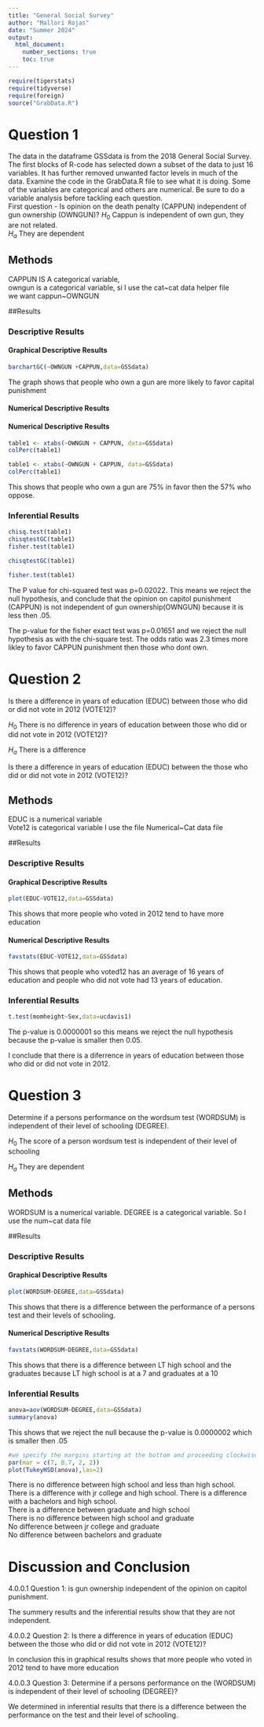 ```yaml
---
title: "General Social Survey"
author: "Mallori Rojas"
date: "Summer 2024"
output: 
  html_document:
    number_sections: true
    toc: true
---
```



```r
require(tigerstats)
require(tidyverse)
require(foreign)
source("GrabData.R")
```

#  Question 1

<!--In this section you explain what you are trying to show.  Where did the data come from?  What is the research or other question you are trying to answer?!-->
The data in the dataframe GSSdata is from the 2018 General Social Survey. The first blocks of R-code has selected down a subset of the data to just 16 variables. It has further removed unwanted factor levels in much of the data. Examine the code in the GrabData.R file to see what it is doing. Some of the variables are categorical and others are numerical. Be sure to do a variable analysis before tackling each question.  
First question - Is opinion on the death penalty (CAPPUN) independent of gun ownership (OWNGUN)?
$H_0$ Cappun is independent of own gun, they are not related.  
$H_a$ They are dependent

## Methods

CAPPUN IS A categorical variable,  
owngun is a categorical variable, 
si I use the cat~cat data helper file  
we want cappun~OWNGUN  
<!--Decide on your methods:  use "variable analysis" or other appropriate descriptors.  Make sure to choose at least one graphical method and at least one numerical method.!-->

##Results

<!--Divide this section into two sub-sections:  One for your descriptive  results and one for your inferential results.!-->

### Descriptive Results

#### Graphical Descriptive Results

```r
barchartGC(~OWNGUN +CAPPUN,data=GSSdata)
```
The graph shows that people who own a gun are more likely to favor capital punishment

<!--Graphical results here.  Make sure to show your code.  Provide appropriate labels for axes, giving units if possible, and provide a good title for the graph, too.  Use the graphical results to describe the patterns if any that exist in the data as focused toward the research question!-->



#### Numerical Descriptive Results
#### Numerical Descriptive Results  

```r
table1 <- xtabs(~OWNGUN + CAPPUN, data=GSSdata)
colPerc(table1)
```



```r
table1 <- xtabs(~OWNGUN + CAPPUN, data=GSSdata)
colPerc(table1)
```

This shows that people who own a gun are 75% in favor then the 57% who oppose.

<!--Numerical results go here. Use the numerical results to describe the patterns if any that exist in the data as focused toward the research question!-->

### Inferential Results

```r
chisq.test(table1)
chisqtestGC(table1)
fisher.test(table1)
```
```r
chisqtestGC(table1)
```
```r
fisher.test(table1)
```

The P value for chi-squared test was p=0.02022. This means we reject the null hypothesis, and conclude that the opinion on capitol punishment (CAPPUN) is not independent of gun ownership(OWNGUN) because it is less then .05.

The p-value for the fisher exact test was p=0.01651 and we reject the null hypothesis as with the chi-square test. The odds ratio was 2.3 times more likley to favor CAPPUN punishment then those who dont own.

<!--State hypothesis clearly.  Make sure your discussion of the inferential test covers all the aspects that the test output produces, such as test statistic, p-value etc.  Make a decision about the null hypothesis, explain the assumptions on which the selected test/procedure was based, and why the chosen procedure satisfys the assumptions and is appropriate to answer the research question!-->

#  Question 2

Is there a difference in years of education (EDUC) between those who did or did not vote in 2012 (VOTE12)?

$H_0$ There is no difference in years of education between those who did or did not vote in 2012 (VOTE12)?  

$H_a$ There is a difference


<!--In this section you explain what you are trying to show.  Where did the data come from?  What is the research or other question you are trying to answer?!-->

Is there a difference in years of education (EDUC) between the those who did or did not vote in 2012 (VOTE12)?

## Methods

EDUC is a numerical variable  
Vote12 is categorical variable
I use the file Numerical~Cat data file

<!--Decide on your methods:  use "variable analysis" or other appropriate descriptors.  Make sure to choose at least one graphical method and at least one numerical method.!-->

##Results

<!--Divide this section into two sub-sections:  One for your descriptive  results and one for your inferential results.!-->

### Descriptive Results

#### Graphical Descriptive Results

```r
plot(EDUC~VOTE12,data=GSSdata)
```
This shows that more people who voted in 2012 tend to have more education  

<!--Graphical results here.  Make sure to show your code.  Provide appropriate labels for axes, giving units if possible, and provide a good title for the graph, too.  Use the graphical results to describe the patterns if any that exist in the data as focused toward the research question!-->

#### Numerical Descriptive Results

```r
favstats(EDUC~VOTE12,data=GSSdata)
```

This shows that people who voted12 has an average of 16 years of education and people who did not vote had 13 years of education.

<!--Numerical results go here. Use the numerical results to describe the patterns if any that exist in the data as focused toward the research question!-->

### Inferential Results

```r
t.test(momheight~Sex,data=ucdavis1)
```
The p-value is 0.0000001 so this means we reject the null hypothesis because the p-value is smaller then 0.05.

I conclude that there is a diferrence in years of education between those who did or did not vote in 2012.
<!--State hypothesis clearly.  Make sure your discussion of the inferential test covers all the aspects that the test output produces, such as test statistic, p-value etc.  Make a decision about the null hypothesis, explain the assumptions on which the selected test/procedure was based, and why the chosen procedure satisfys the assumptions and is appropriate to answer the research question!-->


#  Question 3

<!--In this section you explain what you are trying to show.  Where did the data come from?  What is the research or other question you are trying to answer?!-->

Determine if a persons performance on the wordsum test (WORDSUM) is independent of their level of schooling (DEGREE).

$H_0$ The score of a person wordsum test is independent of their level of schooling 

$H_a$ They are dependent

## Methods

WORDSUM is a numerical variable. 
DEGREE is a categorical variable.
So I use the num~cat data file
<!--Decide on your methods:  use "variable analysis" or other appropriate descriptors.  Make sure to choose at least one graphical method and at least one numerical method.!-->

##Results

<!--Divide this section into two sub-sections:  One for your descriptive  results and one for your inferential results.!-->

### Descriptive Results

#### Graphical Descriptive Results

```r
plot(WORDSUM~DEGREE,data=GSSdata)
```

This shows that there is a difference between the performance of a persons test and their levels of schooling.

<!--Graphical results here.  Make sure to show your code.  Provide appropriate labels for axes, giving units if possible, and provide a good title for the graph, too.  Use the graphical results to describe the patterns if any that exist in the data as focused toward the research question!-->

#### Numerical Descriptive Results

```r
favstats(WORDSUM~DEGREE,data=GSSdata)
```
This shows that there is a difference between LT high school and the graduates because LT high school is at a 7 and graduates at a 10
<!--Numerical results go here. Use the numerical results to describe the patterns if any that exist in the data as focused toward the research question!-->

### Inferential Results

```r
anova=aov(WORDSUM~DEGREE,data=GSSdata)
summary(anova)
```
This shows that we reject the null because the p-value is 0.0000002 which is smaller then .05


```r
#we specify the margins starting at the bottom and proceeding clockwise - thus 8.7 is the left side margin to hold the names of the factors
par(mar = c(7, 8.7, 2, 2))
plot(TukeyHSD(anova),las=2)
```

There is no difference between high school and less than high school. There is a difference with jr   college and high school. There is a difference with a bachelors and high school.    
There is a difference between graduate and high school  
There is no difference between high school and graduate  
No difference between jr college and graduate  
No difference between bachelors and graduate  

<!--State hypothesis clearly.  Make sure your discussion of the inferential test covers all the aspects that the test output produces, such as test statistic, p-value etc.  Make a decision about the null hypothesis, explain the assumptions on which the selected test/procedure was based, and why the chosen procedure satisfys the assumptions and is appropriate to answer the research question!-->


# Discussion and Conclusion

4.0.0.1 Question 1: is gun ownership independent of the opinion on capitol punishment.

The summery results and the inferential results show that they are not independent.

4.0.0.2 Question 2: Is there a difference in years of education (EDUC) between the those who did or did not vote in 2012 (VOTE12)?

In conclusion this in graphical results shows that more people who voted in 2012 tend to have more education

4.0.0.3 Question 3: Determine if a persons performance on the (WORDSUM) is independent of their level of schooling (DEGREE)?

We determined in inferential results that there is a difference between the performance on the test and their level of schooling.

<!--Discussion and conclusion here.  If you found a relationship be sure to consider whether the relationship occurs because one of the variavbles causes the other, or whether they perhasps are related for some other reason.  Watch the chapter 6 videos from the GeorgeTown videos collection.!-->